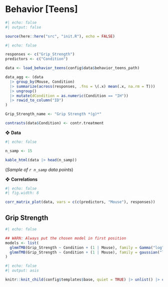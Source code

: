 # Behavior [Teens]

```r
#| echo: false
#| output: false

source(here::here("src", "init.R"), echo = FALSE)
```

```r
#| echo: false

responses <- c("Grip_Strength")
predictors <- c("Condition")

data <- load_behavior_teens(config$data$behavior_teens_path)

data_agg <- (data 
  |> group_by(Mouse, Condition) 
  |> summarize(across(responses, .fns = \(.x) mean(.x, na.rm = T))) 
  |> ungroup() 
  |> mutate(dCondition = as.numeric(Condition == "IH")) 
  |> rowid_to_column("ID")
)

Grip_Strength_name <- "Grip Strength *(g)*"

contrasts(data$Condition) <- contr.treatment
```

❖ **Data**

```r
#| echo: false

n_samp <- 15

kable_html(data |> head(n_samp))
```

(*Sample of `r n_samp` data points*)

❖ **Correlations**

```r
#| echo: false
#| fig.width: 8

corr_matrix_plot(data, vars = c(c(predictors, "Mouse"), responses))
```


## Grip Strength

```r
#| echo: false

## WARN: Always put the chosen model in first position
models <- list(
  glmmTMB(Grip_Strength ~ Condition + (1 | Mouse), family = Gamma("log"), data = data, REML = TRUE), 
  glmmTMB(Grip_Strength ~ Condition + (1 | Mouse), family = gaussian("log"), data = data, REML = TRUE)
)
```

```r
#| echo: false
#| output: asis

knitr::knit_child(config$templates$base, quiet = TRUE) |> unlist() |> cat(sep = '\n')
```
